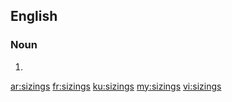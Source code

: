 ==English==

===Noun===
{{head|en}}

# {{plural of|sizing}}

[[ar:sizings]]
[[fr:sizings]]
[[ku:sizings]]
[[my:sizings]]
[[vi:sizings]]